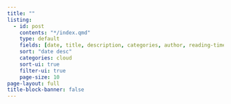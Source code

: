 ```yaml
---
title: ""
listing:
  - id: post
    contents: "*/index.qmd"
    type: default
    fields: [date, title, description, categories, author, reading-time]  
    sort: "date desc"
    categories: cloud
    sort-ui: true
    filter-ui: true
    page-size: 10
page-layout: full
title-block-banner: false
---
```




::: {#post}
:::

